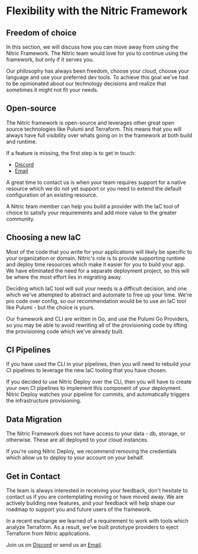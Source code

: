 
# Flexibility with the Nitric Framework

## Freedom of choice

In this section, we will discuss how you can move away from using the Nitric Framework. The Nitric team would love for you to continue using the framework, but only if it serves you.

Our philosophy has always been freedom, choose your cloud, choose your language and use your preferred dev tools. To achieve this goal we've had to be opinionated about our technology decisions and realize that sometimes it might not fit your needs.

## Open-source

The Nitric framework is open-source and leverages other great open source technologies like Pulumi and Terraform. This means that you will always have full visibility over whats going on in the framework at both build and runtime.

If a feature is missing, the first step is to get in touch:

- [Discord](https://nitric.io/chat)
- [Email](mailto:team@nitric.io)

A great time to contact us is when your team requires support for a native resource which we do not yet support or you need to extend the default configuration of an existing resource.

<Note>
  A Nitric team member can help you build a provider with the IaC tool of choice
  to satisfy your requirements and add more value to the greater community.
</Note>

## Choosing a new IaC

Most of the code that you write for your applications will likely be specific to your organization or domain. Nitric's role is to provide supporting runtime and deploy time resources which make it easier for you to build your app. We have eliminated the need for a separate deployment project, so this will be where the most effort lies in migrating away.

Deciding which IaC tool will suit your needs is a difficult decision, and one which we've attempted to abstract and automate to free up your time. We're pro code over config, so our recommendation would be to use an IaC tool like Pulumi - but the choice is yours.

Our framework and CLI are written in Go, and use the Pulumi Go Providers, so you may be able to avoid rewriting all of the provisioning code by lifting the provisioning code which we've already built.

## CI Pipelines

If you have used the CLI in your pipelines, then you will need to rebuild your CI pipelines to leverage the new IaC tooling that you have chosen.

<Note>
  If you decided to use Nitric Deploy over the CLI, then you will have to create
  your own CI pipelines to implement this component of your deployment. Nitric
  Deploy watches your pipeline for commits, and automatically triggers the
  infrastructure provisioning.
</Note>

## Data Migration

The Nitric Framework does not have access to your data - db, storage, or otherwise. These are all deployed to your cloud instances.

<Note>
  If you're using Nitric Deploy, we recommend removing the credentials which
  allow us to deploy to your account on your behalf.
</Note>

## Get in Contact

The team is always interested in receiving your feedback, don't hesitate to contact us if you are contemplating moving or have moved away. We are actively building new features, and your feedback will help shape our roadmap to support you and future users of the framework.

In a recent exchange we learned of a requirement to work with tools which analyze Terraform. As a result, we've built prototype providers to eject Terraform from Nitric applications.

Join us on [Discord](https://nitric.io/chat) or send us an [Email](mailto:team@nitric.io).
